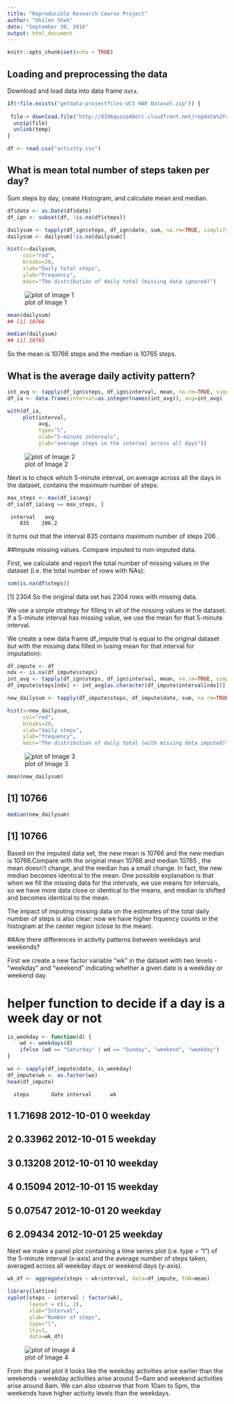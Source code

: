 ```yaml
---
title: "Reproducible Research Course Project"
author: "Dhilen Shah"
date: "September 30, 2016"
output: html_document
---
```


```r
knitr::opts_chunk$set(echo = TRUE)
```

## Loading and preprocessing the data

Download and load data into data frame `data`. 

```r
if(!file.exists("getdata-projectfiles-UCI HAR Dataset.zip")) {
  
 file-> download.file("http://d396qusza40orc.cloudfront.net/repdata%2Fdata%2Factivity.zip",temp)
  unzip(file)
  unlink(temp)
}

df <- read.csv("activity.csv")

```

## What is mean total number of steps taken per day?
Sum steps by day, create Histogram, and calculate mean and median.

```r
df$date <- as.Date(df$date)
df_ign <- subset(df, !is.na(df$steps))

dailysum <- tapply(df_ign$steps, df_ign$date, sum, na.rm=TRUE, simplify=T)
dailysum <- dailysum[!is.na(dailysum)]

hist(x=dailysum,
     col="red",
     breaks=20,
     xlab="Daily total steps",
     ylab="Frequency",
     main="The distribution of daily total (missing data ignored)")
```
![plot of Image 1](Dhilen/RepData_PeerAssessment1/instructions_fig/sample_panelplot.png)

```r
mean(dailysum)
## [1] 10766

median(dailysum)
## [1] 10765
```

So the mean is 10766 steps and the median is 10765 steps.

## What is the average daily activity pattern?

```r
int_avg <- tapply(df_ign$steps, df_ign$interval, mean, na.rm=TRUE, simplify=T)
df_ia <- data.frame(interval=as.integer(names(int_avg)), avg=int_avg)

with(df_ia,
     plot(interval,
          avg,
          type="l",
          xlab="5-minute intervals",
          ylab="average steps in the interval across all days"))
```
![plot of Image 2](C:\Users\Dhilen\Documents\Image2.png)


 Next is to check which 5-minute interval, on average across all the days in the dataset, contains the maximum number of steps:

```r
max_steps <- max(df_ia$avg)
df_ia[df_ia$avg == max_steps, ]
```
     interval   avg
        835    206.2

 It turns out that the interval 835 contains maximum number of steps 206 .
 
##Impute missing values. Compare imputed to non-imputed data.

First, we calculate and report the total number of missing values in the dataset (i.e. the total number of rows with NAs):

```r
sum(is.na(df$steps))
```

 [1] 2304
So the original data set has 2304 rows with missing data.

We use a simple strategy for filling in all of the missing values in the dataset. If a 5-minute interval has missing value, we use the mean for that 5-minute interval.

We create a new data frame df_impute that is equal to the original dataset but with the missing data filled in (using mean for that interval for imputation):
```r
df_impute <- df
ndx <- is.na(df_impute$steps)
int_avg <- tapply(df_ign$steps, df_ign$interval, mean, na.rm=TRUE, simplify=T)
df_impute$steps[ndx] <- int_avg[as.character(df_impute$interval[ndx])]
```

```r
new_dailysum <- tapply(df_impute$steps, df_impute$date, sum, na.rm=TRUE, simplify=T)

hist(x=new_dailysum,
     col="red",
     breaks=20,
     xlab="daily steps",
     ylab="frequency",
     main="The distribution of daily total (with missing data imputed)")
```

![plot of Image 3](C:\Users\Dhilen\Documents\Image3.png)
```r
mean(new_dailysum)
```
## [1] 10766

```r
median(new_dailysum)
```
## [1] 10766

Based on the imputed data set, the new mean is 10766 and the new median is 10766.Compare with the original mean 10766 and median 10765 , the mean doesn't change, and the median has a small change. In fact, the new median becomes identical to the mean. One possible explanation is that when we fill the missing data for the intervals, we use means for intervals, so we have more data close or identical to the means, and median is shifted and becomes identical to the mean.

The impact of imputing missing data on the estimates of the total daily number of steps is also clear: now we have higher frquency counts in the histogram at the center region (close to the mean).

##Are there differences in activity patterns between weekdays and weekends?

First we create a new factor variable “wk” in the dataset with two levels - “weekday” and “weekend” indicating whether a given date is a weekday or weekend day.

# helper function to decide if a day is a week day or not
```r
is_weekday <- function(d) {
    wd <- weekdays(d)
    ifelse (wd == "Saturday" | wd == "Sunday", "weekend", "weekday")
}
```
```r
wx <- sapply(df_impute$date, is_weekday)
df_impute$wk <- as.factor(wx)
head(df_impute)
```
      steps       date interval      wk
## 1 1.71698 2012-10-01        0 weekday
## 2 0.33962 2012-10-01        5 weekday
## 3 0.13208 2012-10-01       10 weekday
## 4 0.15094 2012-10-01       15 weekday
## 5 0.07547 2012-10-01       20 weekday
## 6 2.09434 2012-10-01       25 weekday

Next we make a panel plot containing a time series plot (i.e. type = “l”) of the 5-minute interval (x-axis) and the average number of steps taken, averaged across all weekday days or weekend days (y-axis).
```r
wk_df <- aggregate(steps ~ wk+interval, data=df_impute, FUN=mean)

library(lattice)
xyplot(steps ~ interval | factor(wk),
       layout = c(1, 2),
       xlab="Interval",
       ylab="Number of steps",
       type="l",
       lty=1,
       data=wk_df)
 ```
       
       
![plot of Image 4](C:\Users\Dhilen\Documents\Image4.png)

From the panel plot it looks like the weekday activities arise earlier than the weekends - weekday activities arise around 5~6am and weekend activities arise around 8am. We can also observe that from 10am to 5pm, the weekends have higher activity levels than the weekdays.

